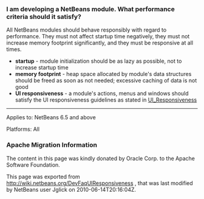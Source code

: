 <!--

    Licensed to the Apache Software Foundation (ASF) under one
    or more contributor license agreements.  See the NOTICE file
    distributed with this work for additional information
    regarding copyright ownership.  The ASF licenses this file
    to you under the Apache License, Version 2.0 (the
    "License"); you may not use this file except in compliance
    with the License.  You may obtain a copy of the License at

      http://www.apache.org/licenses/LICENSE-2.0

    Unless required by applicable law or agreed to in writing,
    software distributed under the License is distributed on an
    "AS IS" BASIS, WITHOUT WARRANTIES OR CONDITIONS OF ANY
    KIND, either express or implied.  See the License for the
    specific language governing permissions and limitations
    under the License.

-->

===I am developing a NetBeans module. What performance criteria should it satisfy?===

All NetBeans modules should behave responsibly with regard to performance. They must not affect startup time negatively, they must not increase memory footprint significantly, and they must be responsive at all times.

* '''startup''' - module initialization should be as lazy as possible, not to increase startup time
* '''memory footprint''' - heap space allocated by module's data structures should be freed as soon as not needed; excessive caching of data is not good
* '''UI responsiveness''' - a module's actions, menus and windows should satisfy the UI responsiveness guidelines as stated in [[UI_Responsiveness]]

--------
Applies to: NetBeans 6.5 and above

Platforms: All

===Apache Migration Information===

The content in this page was kindly donated by Oracle Corp. to the
Apache Software Foundation.

This page was exported from http://wiki.netbeans.org/DevFaqUIResponsiveness , 
that was last modified by NetBeans user Jglick 
on 2010-06-14T20:16:04Z.

